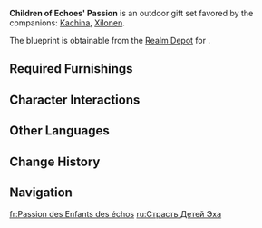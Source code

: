 {{Furnishing Infobox
|id             = 350093
|image          = Furnishing Set Children of Echoes' Passion Display.png
|category       = Outdoor Set
|subcategory    = Gift Set
|quality        = 4
|adeptal_energy = 990
|load           = 
|description    = A lively area that encapsulates the energetic essence of a typical [[Children of Echoes]] street scene, with its large dance stage, eye-catching graffiti, and distinctive stone architecture.<br>Frenzied dance battles and rhythmic percussion form the pulse of the Children of Echoes, and anyone immersed in such an atmosphere can't help but feel the infectious excitement and passion wash over them, instilling them with a fresh sense of purpose.
|mention        = Children of Echoes
|blueprint      = Realm Depot
}}
'''Children of Echoes' Passion''' is an outdoor gift set favored by the companions: [[Kachina]], [[Xilonen]].

The blueprint is obtainable from the [[Realm Depot]] for {{Item|Realm Currency|24|x=240}}.

==Required Furnishings==
{{Recipe
|type = Gift Set
|yield = 0
|Stonehut of Echoes: Standard Workshop = 1
|Stonehut of Echoes: High-Top Boots = 2
|"Tequemecan Dance-Off" = 1
|"Tequemecan Treasures" = 2
|"Tequemecan Ingenuity" = 1
|"Tequemecan Stronghold" = 3
|"Ceaseless Clash" = 1
|"Riding the Inferno" = 1
|Flammabomb Wood "Dancer" Street Lamp = 1
|Stonehut of Echoes: Alpha Dragon = 1
|sort = Stonehut of Echoes: Standard Workshop;Stonehut of Echoes: High-Top Boots;"Tequemecan Dance-Off";"Tequemecan Treasures";"Tequemecan Ingenuity";"Tequemecan Stronghold";"Ceaseless Clash";"Riding the Inferno";Flammabomb Wood "Dancer" Street Lamp;Stonehut of Echoes: Alpha Dragon
}}

==Character Interactions==
{{Gift Set Character Interactions
|character_1 = Kachina
|rewards_1   = Primogem*20;Prithiva Topaz Fragment*1;Mora*20,000
|character_2 = Xilonen
|rewards_2   = Primogem*20;Prithiva Topaz Fragment*1;Mora*20,000
|set         = Children of Echoes' Passion
}}

==Other Languages==
{{Other Languages
|en       = Children of Echoes' Passion
|zhs      = 「回声之子」的热血
|zhs_rm   = 
|zht      = 「回聲之子」的熱血
|zht_rm   = 
|zh_tl    = 
|ja       = 「こだまの子」の熱血
|ja_rm    = "Kodama no Ko" no Nekketsu
|ja_tl    = "Children of Echoes'" Passion
|ko       = 「메아리 아이」의 열혈
|ko_tl    = 
|es       = Pasión de los Vástagos del Eco
|es_tl    = Offspring of the Echo's Passion
|fr       = Passion des Enfants des échos
|fr_tl    = Children of Echoes' Passion
|ru       = Страсть Детей Эха
|ru_tl    = 
|th       = ความฮึกเหิมของ "บุตรแห่งเสียงสะท้อน"
|th_rm    = 
|th_tl    = 
|vi       = Sự Nhiệt Huyết Từ Con Của Tiếng Vang
|vi_tl    = 
|de       = Hingabe der „Kinder der Echos“
|de_tl    = 
|id       = Semangat Putra-Putri Gema
|id_tl    = 
|pt       = Entusiasmo dos Filhos dos Ecos
|pt_tl    = 
|tr       = Yankıların Çocuklarının Tutkusu
|tr_tl    = 
|it       = Passione dei Figli degli Echi
|it_tl    = 
}}

==Change History==
{{Change History|5.5}}

==Navigation==
{{Furnishing Navbox/Sets|type=gift}}

[[fr:Passion des Enfants des échos]]
[[ru:Страсть Детей Эха]]